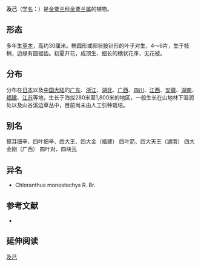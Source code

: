 {{Speciesbox
| status =NE 
| status_system = IUCN3.1
| image = Chloranthus serratus (200705).jpg
| image_caption = 及己，摄於日本神奈川县丹泽山地
| genus = Chloranthus
| species = serratus
| authority = ([[Thunb.|Thunb.]]) [[Roem.|Roem.]] & [[Schult.|Schult.]], 1818
}}

'''及己'''（[[学名|学名]]：{{lang|la|''Chloranthus serratus''}}）是[[金粟兰科|金粟兰科]][[金粟兰属|金粟兰属]]的植物。

== 形态 ==
多年生[[草本|草本]]，高约30厘米。椭圆形或卵状披针形的叶子对生，4～6片，生于枝梢，边缘有圆锯齿。初夏开花，成顶生、细长的穗状花序，无花被。

== 分布 ==
分布在[[日本|日本]]以及[[中国大陆|中国大陆]]的[[广东|广东]]、[[浙江|浙江]]、[[湖北|湖北]]、[[广西|广西]]、[[四川|四川]]、[[江西|江西]]、[[安徽|安徽]]、[[湖南|湖南]]、[[福建|福建]]、[[江苏|江苏]]等地，生长于海拔280米至1,800米的地区，一般生长在山地林下湿润处以及山谷溪边草丛中，目前尚未由人工引种栽培。

== 别名 ==
獐耳细辛、四叶细辛、四大王、四大金（福建） 四叶箭、四大天王（湖南） 四大金刚（广西） 四叶对、四块瓦

== 异名 ==
* Chloranthus monostachys R. Br.

== 参考文献 ==
<div class="references-small">
* {{cite web| url =http://www.bioinfo.cn/db05/KmzwSpecies.php?action=view&id=3971| title =及己| work =《中国高等植物数据库全库》| publisher =中国科学院微生物研究所| author =昆明植物研究所| accessdate =2009-02-25| deadurl =yes| archiveurl =https://web.archive.org/web/20160305103748/http://www.bioinfo.cn/db05/KmzwSpecies.php?action=view&id=3971| archivedate =2016-03-05}}
</div>

== 延伸阅读 ==
{{Wikisource further reading}}

{{Taxonbar|from=Q5367823}}

[[Category:金粟兰属|及己]]
{{植物小作品}}